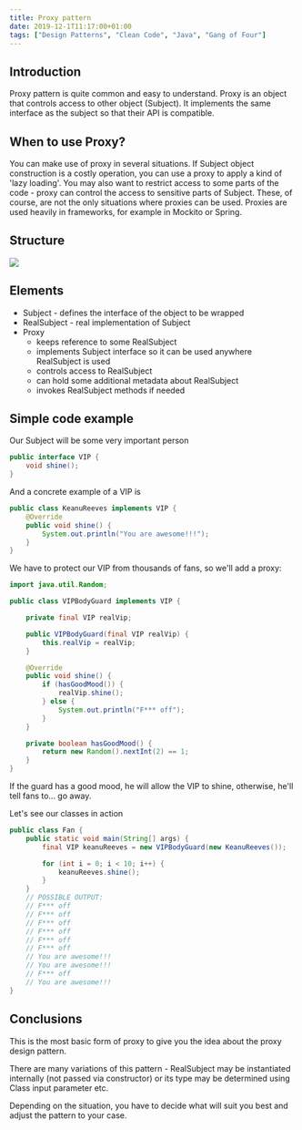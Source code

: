 ```yaml
---
title: Proxy pattern
date: 2019-12-1T11:17:00+01:00
tags: ["Design Patterns", "Clean Code", "Java", "Gang of Four"]
---
```

## Introduction
Proxy pattern is quite common and easy to understand. Proxy is an object that controls access to other object (Subject). It implements the same interface as the subject so that their API is compatible. 

## When to use Proxy?
You can make use of proxy in several situations. If Subject object construction is a costly operation, you can use a proxy to apply a kind of 'lazy loading'. You may also want to restrict access to some parts of the code - proxy can control the access to sensitive parts of Subject.
These, of course, are not the only situations where proxies can be used. Proxies are used heavily in frameworks, for example in Mockito or Spring.

## Structure
<Image src="../assets/proxy.png" backgroundColor="transparent"/>
<br />

## Elements
- Subject - defines the interface of the object to be wrapped
- RealSubject - real implementation of Subject
- Proxy 
  - keeps reference to some RealSubject
  - implements Subject interface so it can be used anywhere RealSubject is used
  - controls access to RealSubject
  - can hold some additional metadata about RealSubject
  - invokes RealSubject methods if needed

## Simple code example
Our Subject will be some very important person
```java
public interface VIP {
    void shine();
}
```

And a concrete example of a VIP is
```java
public class KeanuReeves implements VIP {
    @Override
    public void shine() {
        System.out.println("You are awesome!!!");
    }
}
```

We have to protect our VIP from thousands of fans, so we'll add a proxy:

```java
import java.util.Random;

public class VIPBodyGuard implements VIP {

    private final VIP realVip;

    public VIPBodyGuard(final VIP realVip) {
        this.realVip = realVip;
    }

    @Override
    public void shine() {
        if (hasGoodMood()) {
            realVip.shine();
        } else {
            System.out.println("F*** off");
        }
    }

    private boolean hasGoodMood() {
        return new Random().nextInt(2) == 1;
    }
}
```

If the guard has a good mood, he will allow the VIP to shine, otherwise, he'll tell fans to... go away.

Let's see our classes in action
```java
public class Fan {
    public static void main(String[] args) {
        final VIP keanuReeves = new VIPBodyGuard(new KeanuReeves());

        for (int i = 0; i < 10; i++) {
            keanuReeves.shine();
        }
    }
    // POSSIBLE OUTPUT:
    // F*** off
    // F*** off
    // F*** off
    // F*** off
    // F*** off
    // F*** off
    // You are awesome!!!
    // You are awesome!!!
    // F*** off
    // You are awesome!!!
}
```

## Conclusions
This is the most basic form of proxy to give you the idea about the proxy design pattern. 

There are many variations of this pattern - RealSubject may be instantiated internally (not passed via constructor) or its type may be determined using Class input parameter etc.

Depending on the situation, you have to decide what will suit you best and adjust the pattern to your case.